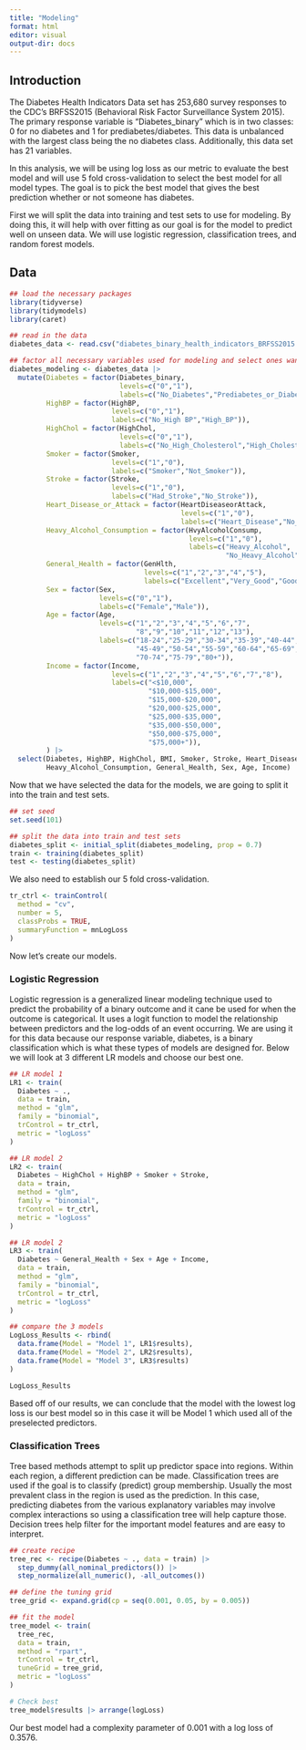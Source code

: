 ```yaml
---
title: "Modeling"
format: html
editor: visual
output-dir: docs
---
```


## Introduction

The Diabetes Health Indicators Data set has 253,680 survey responses to the CDC's BRFSS2015 (Behavioral Risk Factor Surveillance System 2015). The primary response variable is "Diabetes_binary" which is in two classes: 0 for no diabetes and 1 for prediabetes/diabetes. This data is unbalanced with the largest class being the no diabetes class. Additionally, this data set has 21 variables.

In this analysis, we will be using log loss as our metric to evaluate the best model and will use 5 fold cross-validation to select the best model for all model types. The goal is to pick the best model that gives the best prediction whether or not someone has diabetes.

First we will split the data into training and test sets to use for modeling. By doing this, it will help with over fitting as our goal is for the model to predict well on unseen data. We will use logistic regression, classification trees, and random forest models.

## Data

```r
## load the necessary packages
library(tidyverse)
library(tidymodels)
library(caret)

## read in the data
diabetes_data <- read.csv("diabetes_binary_health_indicators_BRFSS2015.csv")

## factor all necessary variables used for modeling and select ones wanted
diabetes_modeling <- diabetes_data |>
  mutate(Diabetes = factor(Diabetes_binary,
                           levels=c("0","1"),
                           labels=c("No_Diabetes","Prediabetes_or_Diabetes")),
         HighBP = factor(HighBP,
                         levels=c("0","1"),
                         labels=c("No_High BP","High_BP")),
         HighChol = factor(HighChol,
                           levels=c("0","1"),
                           labels=c("No_High_Cholesterol","High_Cholesterol")),
         Smoker = factor(Smoker,
                         levels=c("1","0"),
                         labels=c("Smoker","Not_Smoker")),
         Stroke = factor(Stroke,
                         levels=c("1","0"),
                         labels=c("Had_Stroke","No_Stroke")),
         Heart_Disease_or_Attack = factor(HeartDiseaseorAttack,
                                          levels=c("1","0"),
                                          labels=c("Heart_Disease","No_Heart_Disease")),
         Heavy_Alcohol_Consumption = factor(HvyAlcoholConsump,
                                            levels=c("1","0"),
                                            labels=c("Heavy_Alcohol",
                                                     "No_Heavy_Alcohol")),
         General_Health = factor(GenHlth,
                                 levels=c("1","2","3","4","5"),
                                 labels=c("Excellent","Very_Good","Good","Fair","Poor")),
         Sex = factor(Sex,
                      levels=c("0","1"),
                      labels=c("Female","Male")),
         Age = factor(Age,
                      levels=c("1","2","3","4","5","6","7",
                               "8","9","10","11","12","13"),
                      labels=c("18-24","25-29","30-34","35-39","40-44",
                               "45-49","50-54","55-59","60-64","65-69",
                               "70-74","75-79","80+")),
         Income = factor(Income,
                         levels=c("1","2","3","4","5","6","7","8"),
                         labels=c("<$10,000",
                                  "$10,000-$15,000",
                                  "$15,000-$20,000",
                                  "$20,000-$25,000",
                                  "$25,000-$35,000",
                                  "$35,000-$50,000",
                                  "$50,000-$75,000",
                                  "$75,000+")),
         ) |>
  select(Diabetes, HighBP, HighChol, BMI, Smoker, Stroke, Heart_Disease_or_Attack,
         Heavy_Alcohol_Consumption, General_Health, Sex, Age, Income)
```

Now that we have selected the data for the models, we are going to split it into the train and test sets.

```r
## set seed
set.seed(101)

## split the data into train and test sets
diabetes_split <- initial_split(diabetes_modeling, prop = 0.7)
train <- training(diabetes_split)
test <- testing(diabetes_split)
```

We also need to establish our 5 fold cross-validation.

```r
tr_ctrl <- trainControl(
  method = "cv",
  number = 5,
  classProbs = TRUE,
  summaryFunction = mnLogLoss
)
```

Now let's create our models.

### Logistic Regression

Logistic regression is a generalized linear modeling technique used to predict the probability of a binary outcome and it cane be used for when the outcome is categorical. It uses a logit function to model the relationship between predictors and the log-odds of an event occurring. We are using it for this data because our response variable, diabetes, is a binary classification which is what these types of models are designed for. Below we will look at 3 different LR models and choose our best one.

```r
## LR model 1
LR1 <- train(
  Diabetes ~ .,
  data = train,
  method = "glm",
  family = "binomial",
  trControl = tr_ctrl,
  metric = "logLoss"
)

## LR model 2
LR2 <- train(
  Diabetes ~ HighChol + HighBP + Smoker + Stroke,
  data = train,
  method = "glm",
  family = "binomial",
  trControl = tr_ctrl,
  metric = "logLoss"
)

## LR model 2
LR3 <- train(
  Diabetes ~ General_Health + Sex + Age + Income,
  data = train,
  method = "glm",
  family = "binomial",
  trControl = tr_ctrl,
  metric = "logLoss"
)

## compare the 3 models
LogLoss_Results <- rbind(
  data.frame(Model = "Model 1", LR1$results),
  data.frame(Model = "Model 2", LR2$results),
  data.frame(Model = "Model 3", LR3$results)
)

LogLoss_Results
```

Based off of our results, we can conclude that the model with the lowest log loss is our best model so in this case it will be Model 1 which used all of the preselected predictors.

### Classification Trees

Tree based methods attempt to split up predictor space into regions. Within each region, a different prediction can be made. Classification trees are used if the goal is to classify (predict) group membership. Usually the most prevalent class in the region is used as the prediction. In this case, predicting diabetes from the various explanatory variables may involve complex interactions so using a classification tree will help capture those. Decision trees help filter for the important model features and  are easy to interpret.

```r
## create recipe
tree_rec <- recipe(Diabetes ~ ., data = train) |>
  step_dummy(all_nominal_predictors()) |>
  step_normalize(all_numeric(), -all_outcomes())

## define the tuning grid
tree_grid <- expand.grid(cp = seq(0.001, 0.05, by = 0.005))

## fit the model
tree_model <- train(
  tree_rec,
  data = train,
  method = "rpart",
  trControl = tr_ctrl,
  tuneGrid = tree_grid,
  metric = "logLoss"
)

# Check best
tree_model$results |> arrange(logLoss)
```
Our best model had a complexity parameter of 0.001 with a log loss of 0.3576.
